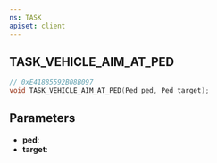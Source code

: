```yaml
---
ns: TASK
apiset: client
---
```

## TASK_VEHICLE_AIM_AT_PED

```c
// 0xE41885592B08B097
void TASK_VEHICLE_AIM_AT_PED(Ped ped, Ped target);
```


## Parameters
* **ped**:
* **target**: